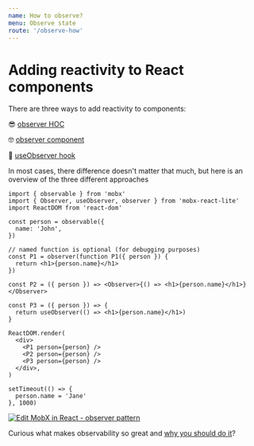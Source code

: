 ```yaml
---
name: How to observe?
menu: Observe state
route: '/observe-how'
---
```


# Adding reactivity to React components

There are three ways to add reactivity to components:

😎 [observer HOC][observerh]

🤓 [observer component][observerc]

🧐 [useObserver hook][useobserver]

In most cases, there difference doesn't matter that much, but here is an overview of the three different approaches

```tsx
import { observable } from 'mobx'
import { Observer, useObserver, observer } from 'mobx-react-lite'
import ReactDOM from 'react-dom'

const person = observable({
  name: 'John',
})

// named function is optional (for debugging purposes)
const P1 = observer(function P1({ person }) {
  return <h1>{person.name}</h1>
})

const P2 = ({ person }) => <Observer>{() => <h1>{person.name}</h1>}</Observer>

const P3 = ({ person }) => {
  return useObserver(() => <h1>{person.name}</h1>)
}

ReactDOM.render(
  <div>
    <P1 person={person} />
    <P2 person={person} />
    <P3 person={person} />
  </div>,
)

setTimeout(() => {
  person.name = 'Jane'
}, 1000)
```

[![Edit MobX in React - observer pattern](https://codesandbox.io/static/img/play-codesandbox.svg)](https://codesandbox.io/s/4qrv105l47?fontsize=14)

Curious what makes observability so great and [why you should do it](/observe-why)?

[observerh]: /observer-hoc
[observerc]: /observer-component
[useobserver]: /observer-hook
